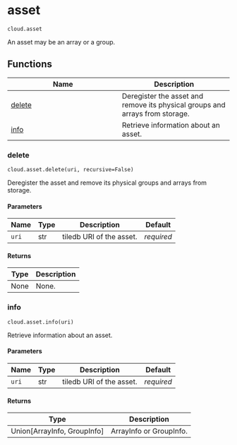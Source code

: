 # asset { #tiledb.cloud.asset }

`cloud.asset`

An asset may be an array or a group.

## Functions

| Name | Description |
| --- | --- |
| [delete](#tiledb.cloud.asset.delete) | Deregister the asset and remove its physical groups and arrays from storage. |
| [info](#tiledb.cloud.asset.info) | Retrieve information about an asset. |

### delete { #tiledb.cloud.asset.delete }

`cloud.asset.delete(uri, recursive=False)`

Deregister the asset and remove its physical groups and arrays from storage.

#### Parameters

| Name   | Type   | Description              | Default    |
|--------|--------|--------------------------|------------|
| `uri`  | str    | tiledb URI of the asset. | _required_ |

#### Returns

| Type   | Description   |
|--------|---------------|
| None   | None.         |

### info { #tiledb.cloud.asset.info }

`cloud.asset.info(uri)`

Retrieve information about an asset.

#### Parameters

| Name   | Type   | Description              | Default    |
|--------|--------|--------------------------|------------|
| `uri`  | str    | tiledb URI of the asset. | _required_ |

#### Returns

| Type                          | Description             |
|-------------------------------|-------------------------|
| Union\[ArrayInfo, GroupInfo\] | ArrayInfo or GroupInfo. |
